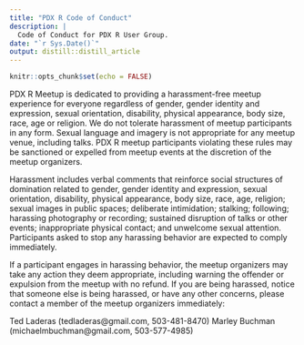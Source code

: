 ```yaml
---
title: "PDX R Code of Conduct"
description: |
  Code of Conduct for PDX R User Group.
date: "`r Sys.Date()`"
output: distill::distill_article
---
```


```r
knitr::opts_chunk$set(echo = FALSE)
```

PDX R Meetup is dedicated to providing a harassment-free meetup experience for everyone regardless of gender, gender identity and expression, sexual orientation, disability, physical appearance, body size, race, age or religion. We do not tolerate harassment of meetup participants in any form. Sexual language and imagery is not appropriate for any meetup venue, including talks. PDX R meetup participants violating these rules may be sanctioned or expelled from meetup events at the discretion of the meetup organizers.

Harassment includes verbal comments that reinforce social structures of domination related to gender, gender identity and expression, sexual orientation, disability, physical appearance, body size, race, age, religion; sexual images in public spaces; deliberate intimidation; stalking; following; harassing photography or recording; sustained disruption of talks or other events; inappropriate physical contact; and unwelcome sexual attention. Participants asked to stop any harassing behavior are expected to comply immediately.

If a participant engages in harassing behavior, the meetup organizers may take any action they deem appropriate, including warning the offender or expulsion from the meetup with no refund. If you are being harassed, notice that someone else is being harassed, or have any other concerns, please contact a member of the meetup organizers immediately:

Ted Laderas (tedladeras@gmail.com, 503-481-8470)
Marley Buchman (michaelmbuchman@gmail.com, 503-577-4985)
